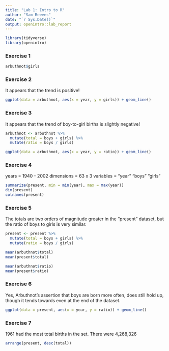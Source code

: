 ```yaml
---
title: "Lab 1: Intro to R"
author: "Sam Reeves"
date: "`r Sys.Date()`"
output: openintro::lab_report
---
```


```r
library(tidyverse)
library(openintro)
```

### Exercise 1

```r
arbuthnot$girls
```


### Exercise 2

It appears that the trend is positive!

```r
ggplot(data = arbuthnot, aes(x = year, y = girls)) + geom_line()
```


### Exercise 3

It appears that the trend of boy-to-girl births is slightly negative!

```r
arbuthnot <- arbuthnot %>%
  mutate(total = boys + girls) %>%
  mutate(ratio = boys / girls)

ggplot(data = arbuthnot, aes(x = year, y = ratio)) + geom_line()
```


### Exercise 4

years = 1940 - 2002
dimensions = 63 x 3
variables = "year"  "boys"  "girls"

```r
summarize(present, min = min(year), max = max(year))
dim(present)
colnames(present)
```


### Exercise 5

The totals are two orders of magnitude greater in the "present" dataset, but the ratio of boys to girls is very similar.

```r
present <- present %>%
  mutate(total = boys + girls) %>%
  mutate(ratio = boys / girls)

mean(arbuthnot$total)
mean(present$total)

mean(arbuthnot$ratio)
mean(present$ratio)
```


### Exercise 6

Yes, Arbuthnot's assertion that boys are born more often, does still hold up, though it tends towards even at the end of the dataset.

```r
ggplot(data = present, aes(x = year, y = ratio)) + geom_line()
```


### Exercise 7

1961 had the most total births in the set. There were 4,268,326

```r
arrange(present, desc(total))
```

